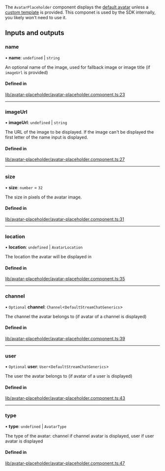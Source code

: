 The `AvatarPlaceholder` component displays the [default avatar](./AvatarComponent.mdx) unless a [custom template](../services/CustomTemplatesService.mdx) is provided. This componet is used by the SDK internally, you likely won't need to use it.

[//]: # "Start of generated content"
## Inputs and outputs 


### name

• **name**: `undefined` \| `string`

An optional name of the image, used for fallback image or image title (if `imageUrl` is provided)

#### Defined in

[lib/avatar-placeholder/avatar-placeholder.component.ts:23](https://github.com/GetStream/stream-chat-angular/blob/fbc4b1f/projects/stream-chat-angular/src/lib/avatar-placeholder/avatar-placeholder.component.ts#L23)

___

### imageUrl

• **imageUrl**: `undefined` \| `string`

The URL of the image to be displayed. If the image can't be displayed the first letter of the name input is displayed.

#### Defined in

[lib/avatar-placeholder/avatar-placeholder.component.ts:27](https://github.com/GetStream/stream-chat-angular/blob/fbc4b1f/projects/stream-chat-angular/src/lib/avatar-placeholder/avatar-placeholder.component.ts#L27)

___

### size

• **size**: `number` = `32`

The size in pixels of the avatar image.

#### Defined in

[lib/avatar-placeholder/avatar-placeholder.component.ts:31](https://github.com/GetStream/stream-chat-angular/blob/fbc4b1f/projects/stream-chat-angular/src/lib/avatar-placeholder/avatar-placeholder.component.ts#L31)

___

### location

• **location**: `undefined` \| `AvatarLocation`

The location the avatar will be displayed in

#### Defined in

[lib/avatar-placeholder/avatar-placeholder.component.ts:35](https://github.com/GetStream/stream-chat-angular/blob/fbc4b1f/projects/stream-chat-angular/src/lib/avatar-placeholder/avatar-placeholder.component.ts#L35)

___

### channel

• `Optional` **channel**: `Channel`<`DefaultStreamChatGenerics`\>

The channel the avatar belongs to (if avatar of a channel is displayed)

#### Defined in

[lib/avatar-placeholder/avatar-placeholder.component.ts:39](https://github.com/GetStream/stream-chat-angular/blob/fbc4b1f/projects/stream-chat-angular/src/lib/avatar-placeholder/avatar-placeholder.component.ts#L39)

___

### user

• `Optional` **user**: `User`<`DefaultStreamChatGenerics`\>

The user the avatar belongs to (if avatar of a user is displayed)

#### Defined in

[lib/avatar-placeholder/avatar-placeholder.component.ts:43](https://github.com/GetStream/stream-chat-angular/blob/fbc4b1f/projects/stream-chat-angular/src/lib/avatar-placeholder/avatar-placeholder.component.ts#L43)

___

### type

• **type**: `undefined` \| `AvatarType`

The type of the avatar: channel if channel avatar is displayed, user if user avatar is displayed

#### Defined in

[lib/avatar-placeholder/avatar-placeholder.component.ts:47](https://github.com/GetStream/stream-chat-angular/blob/fbc4b1f/projects/stream-chat-angular/src/lib/avatar-placeholder/avatar-placeholder.component.ts#L47)

[//]: # "End of generated content"
